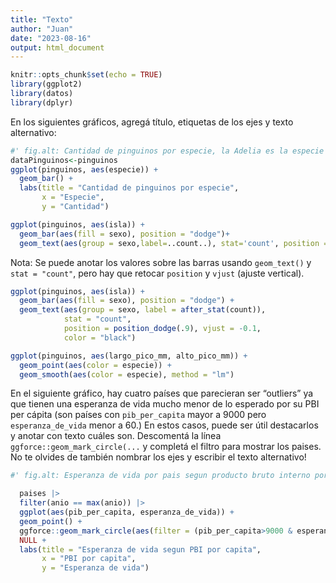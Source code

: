 ```yaml
---
title: "Texto"
author: "Juan"
date: "2023-08-16"
output: html_document
---
```


```r
knitr::opts_chunk$set(echo = TRUE)
library(ggplot2)
library(datos)
library(dplyr)
```


En los siguientes gráficos, agregá título, etiquetas de los ejes y texto alternativo: 

```r
#' fig.alt: Cantidad de pinguinos por especie, la Adelia es la especie con más cantidad de ejemplares.
dataPinguinos<-pinguinos
ggplot(pinguinos, aes(especie)) +
  geom_bar() +
  labs(title = "Cantidad de pinguinos por especie",
       x = "Especie",
       y = "Cantidad")
```


```r
ggplot(pinguinos, aes(isla)) +
  geom_bar(aes(fill = sexo), position = "dodge")+
  geom_text(aes(group = sexo,label=..count..), stat='count', position = position_dodge(.9), vjust = -0.2)

```


Nota: Se puede anotar los valores sobre las barras usando `geom_text()` y `stat = "count"`, pero hay que retocar `position` y `vjust` (ajuste vertical). 

```r
ggplot(pinguinos, aes(isla)) +
  geom_bar(aes(fill = sexo), position = "dodge") +
  geom_text(aes(group = sexo, label = after_stat(count)),
            stat = "count",
            position = position_dodge(.9), vjust = -0.1,
            color = "black")
```


```r
ggplot(pinguinos, aes(largo_pico_mm, alto_pico_mm)) +
  geom_point(aes(color = especie)) +
  geom_smooth(aes(color = especie), method = "lm")
```
 

En el siguiente gráfico, hay cuatro países que parecieran ser "outliers" ya que tienen una esperanza de vida mucho menor de lo esperado por su PBI per cápita (son países con `pib_per_capita` mayor a 9000 pero `esperanza_de_vida` menor a 60.)
En estos casos, puede ser útil destacarlos y anotar con texto cuáles son. 
Descomentá la línea `ggforce::geom_mark_circle(...` y completá el filtro para mostrar los paises.
No te olvides de también nombrar los ejes y escribir el texto alternativo!
 
```r

#' fig.alt: Esperanza de vida por pais segun producto bruto interno por capita.

  paises |> 
  filter(anio == max(anio)) |> 
  ggplot(aes(pib_per_capita, esperanza_de_vida)) +
  geom_point() +
  ggforce::geom_mark_circle(aes(filter = (pib_per_capita>9000 & esperanza_de_vida<60), label = pais, group = pais)) +
  NULL +
  labs(title = "Esperanza de vida segun PBI por capita",
       x = "PBI por capita",
       y = "Esperanza de vida")
  
  
```

